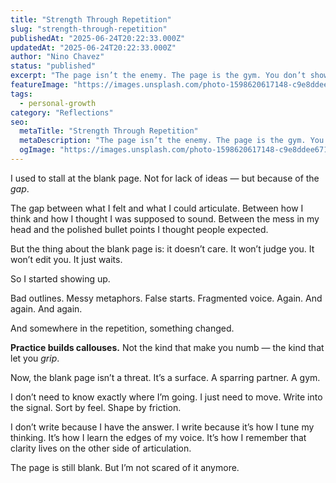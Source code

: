 ```yaml
---
title: "Strength Through Repetition"
slug: "strength-through-repetition"
publishedAt: "2025-06-24T20:22:33.000Z"
updatedAt: "2025-06-24T20:22:33.000Z"
author: "Nino Chavez"
status: "published"
excerpt: "The page isn’t the enemy. The page is the gym. You don’t show up to look good. You show up to build grip. Form. Force. Reps. That’s how the voice gets real."
featureImage: "https://images.unsplash.com/photo-1598620617148-c9e8ddee6711?crop=entropy&cs=tinysrgb&fit=max&fm=jpg&ixid=M3wxMTc3M3wwfDF8c2VhcmNofDMxfHxza2V0Y2glMjBub3Rlc3xlbnwwfHx8fDE3NTA3OTY1MTV8MA&ixlib=rb-4.1.0&q=80&w=2000"
tags:
  - personal-growth
category: "Reflections"
seo:
  metaTitle: "Strength Through Repetition"
  metaDescription: "The page isn’t the enemy. The page is the gym. You don’t show up to look good. You show up to build grip. Form. Force. Reps. That’s how the voice gets real."
  ogImage: "https://images.unsplash.com/photo-1598620617148-c9e8ddee6711?crop=entropy&cs=tinysrgb&fit=max&fm=jpg&ixid=M3wxMTc3M3wwfDF8c2VhcmNofDMxfHxza2V0Y2glMjBub3Rlc3xlbnwwfHx8fDE3NTA3OTY1MTV8MA&ixlib=rb-4.1.0&q=80&w=2000"
---
```

I used to stall at the blank page.
Not for lack of ideas — but because of the *gap*.

The gap between what I felt and what I could articulate.
Between how I think and how I thought I was supposed to sound.
Between the mess in my head and the polished bullet points I thought people expected.

But the thing about the blank page is: it doesn’t care.
It won’t judge you. It won’t edit you.
It just waits.

So I started showing up.

Bad outlines. Messy metaphors.
False starts. Fragmented voice.
Again. And again. And again.

And somewhere in the repetition, something changed.

**Practice builds callouses.**
Not the kind that make you numb —
the kind that let you *grip*.

Now, the blank page isn’t a threat.
It’s a surface.
A sparring partner. A gym.

I don’t need to know exactly where I’m going.
I just need to move.
Write into the signal.
Sort by feel. Shape by friction.

I don’t write because I have the answer.
I write because it’s how I tune my thinking.
It’s how I learn the edges of my voice.
It’s how I remember that clarity lives on the other side of articulation.

The page is still blank.
But I’m not scared of it anymore.

